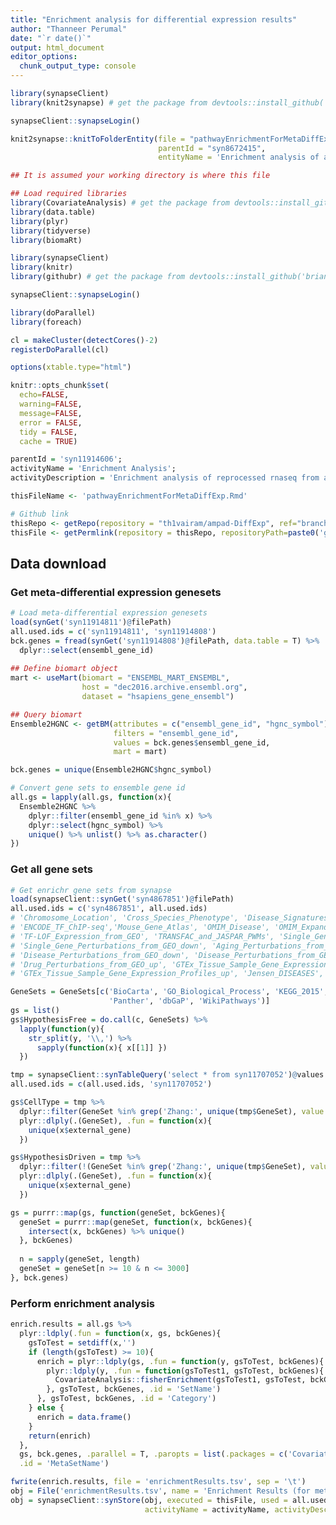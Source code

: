 ```yaml
---
title: "Enrichment analysis for differential expression results"
author: "Thanneer Perumal"
date: "`r date()`"
output: html_document
editor_options: 
  chunk_output_type: console
---
```

```r
library(synapseClient)
library(knit2synapse) # get the package from devtools::install_github('Sage-Bionetworks/knit2synapse')

synapseClient::synapseLogin()

knit2synapse::knitToFolderEntity(file = "pathwayEnrichmentForMetaDiffExp.Rmd",
                                 parentId = "syn8672415",
                                 entityName = 'Enrichment analysis of all (meta) differentialy expressed genes')
```

```r
## It is assumed your working directory is where this file

## Load required libraries
library(CovariateAnalysis) # get the package from devtools::install_github('th1vairam/CovariateAnalysis@dev')
library(data.table)
library(plyr)
library(tidyverse)
library(biomaRt)

library(synapseClient)
library(knitr)
library(githubr) # get the package from devtools::install_github('brian-bot/githubr')

synapseClient::synapseLogin()

library(doParallel)
library(foreach)

cl = makeCluster(detectCores()-2)
registerDoParallel(cl)

options(xtable.type="html")

knitr::opts_chunk$set(
  echo=FALSE,
  warning=FALSE,
  message=FALSE,
  error = FALSE,
  tidy = FALSE,
  cache = TRUE)
```

```r
parentId = 'syn11914606';
activityName = 'Enrichment Analysis';
activityDescription = 'Enrichment analysis of reprocessed rnaseq from all 7 brain regions';

thisFileName <- 'pathwayEnrichmentForMetaDiffExp.Rmd'

# Github link
thisRepo <- getRepo(repository = "th1vairam/ampad-DiffExp", ref="branch", refName='geneLevelAnalysis')
thisFile <- getPermlink(repository = thisRepo, repositoryPath=paste0('gene_level_analysis/',thisFileName))
```

## Data download
### Get meta-differential expression genesets
```r
# Load meta-differential expression genesets
load(synGet('syn11914811')@filePath)
all.used.ids = c('syn11914811', 'syn11914808')
bck.genes = fread(synGet('syn11914808')@filePath, data.table = T) %>%
  dplyr::select(ensembl_gene_id)
  
## Define biomart object
mart <- useMart(biomart = "ENSEMBL_MART_ENSEMBL", 
                host = "dec2016.archive.ensembl.org", 
                dataset = "hsapiens_gene_ensembl")

## Query biomart
Ensemble2HGNC <- getBM(attributes = c("ensembl_gene_id", "hgnc_symbol"),
                       filters = "ensembl_gene_id", 
                       values = bck.genes$ensembl_gene_id,
                       mart = mart)

bck.genes = unique(Ensemble2HGNC$hgnc_symbol)

# Convert gene sets to ensemble gene id
all.gs = lapply(all.gs, function(x){
  Ensemble2HGNC %>%
    dplyr::filter(ensembl_gene_id %in% x) %>%
    dplyr::select(hgnc_symbol) %>%
    unique() %>% unlist() %>% as.character()
})
```

### Get all gene sets
```r
# Get enrichr gene sets from synapse
load(synapseClient::synGet('syn4867851')@filePath)
all.used.ids = c('syn4867851', all.used.ids)
# 'Chromosome_Location', 'Cross_Species_Phenotype', 'Disease_Signatures_from_GEO_down', 'Disease_Signatures_from_GEO_up',
# 'ENCODE_TF_ChIP-seq','Mouse_Gene_Atlas', 'OMIM_Disease', 'OMIM_Expanded', 'TargetScan_microRNA',
# 'TF-LOF_Expression_from_GEO', 'TRANSFAC_and_JASPAR_PWMs', 'Single_Gene_Perturbations_from_GEO_up',
# 'Single_Gene_Perturbations_from_GEO_down', 'Aging_Perturbations_from_GEO_down', 'Aging_Perturbations_from_GEO_up', 
# 'Disease_Perturbations_from_GEO_down', 'Disease_Perturbations_from_GEO_up', 'DrugMatrix', 'Drug_Perturbations_from_GEO_down',
# 'Drug_Perturbations_from_GEO_up', 'GTEx_Tissue_Sample_Gene_Expression_Profiles_down',
# 'GTEx_Tissue_Sample_Gene_Expression_Profiles_up', 'Jensen_DISEASES', 'RNA-Seq_Disease_Gene_and_Drug_Signatures_from_GEO'

GeneSets = GeneSets[c('BioCarta', 'GO_Biological_Process', 'KEGG_2015', 'Reactome', 
                      'Panther', 'dbGaP', 'WikiPathways')]
gs = list()
gs$HypothesisFree = do.call(c, GeneSets) %>%
  lapply(function(y){
    str_split(y, '\\,') %>% 
      sapply(function(x){ x[[1]] })
  })

tmp = synapseClient::synTableQuery('select * from syn11707052')@values
all.used.ids = c(all.used.ids, 'syn11707052')

gs$CellType = tmp %>%
  dplyr::filter(GeneSet %in% grep('Zhang:', unique(tmp$GeneSet), value = T)) %>%
  plyr::dlply(.(GeneSet), .fun = function(x){
    unique(x$external_gene)
  })

gs$HypothesisDriven = tmp %>%
  dplyr::filter(!(GeneSet %in% grep('Zhang:', unique(tmp$GeneSet), value = T))) %>%
  plyr::dlply(.(GeneSet), .fun = function(x){
    unique(x$external_gene)
  })

gs = purrr::map(gs, function(geneSet, bckGenes){
  geneSet = purrr::map(geneSet, function(x, bckGenes){
    intersect(x, bckGenes) %>% unique()
  }, bckGenes)
  
  n = sapply(geneSet, length)
  geneSet = geneSet[n >= 10 & n <= 3000]
}, bck.genes)
```

### Perform enrichment analysis
```r
enrich.results = all.gs %>%
  plyr::ldply(.fun = function(x, gs, bckGenes){
    gsToTest = setdiff(x,'')
    if (length(gsToTest) >= 10){
      enrich = plyr::ldply(gs, .fun = function(y, gsToTest, bckGenes){
        plyr::ldply(y, .fun = function(gsToTest1, gsToTest, bckGenes){
          CovariateAnalysis::fisherEnrichment(gsToTest1, gsToTest, bckGenes)
        }, gsToTest, bckGenes, .id = 'SetName')
      }, gsToTest, bckGenes, .id = 'Category')
    } else {
      enrich = data.frame()
    }
    return(enrich)
  }, 
  gs, bck.genes, .parallel = T, .paropts = list(.packages = c('CovariateAnalysis', 'plyr', 'dplyr','data.table')),
  .id = 'MetaSetName')

fwrite(enrich.results, file = 'enrichmentResults.tsv', sep = '\t')
obj = File('enrichmentResults.tsv', name = 'Enrichment Results (for meta differential expression)', parentId = parentId)
obj = synapseClient::synStore(obj, executed = thisFile, used = all.used.ids, 
                              activityName = activityName, activityDescription = activityDescription)
```